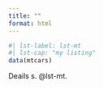 ```yaml
---
title: ""
format: html
---
```


```r
#| lst-label: lst-mt
#| lst-cap: "my listing"
data(mtcars)
```


Deails s. @lst-mt.




